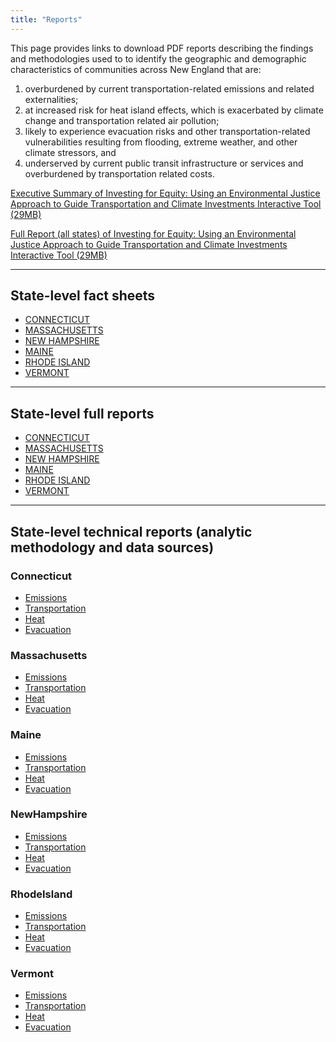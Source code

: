 ```yaml
---
title: "Reports"
---
```


This page provides links to download PDF reports describing the findings and methodologies used to to identify the geographic and demographic characteristics of communities across New England that are:

1. overburdened by current transportation-related emissions and related externalities; 
2. at increased risk for heat island effects, which is exacerbated by climate change and transportation related air pollution;
3. likely to experience evacuation risks and other transportation-related vulnerabilities resulting from flooding, extreme weather, and other climate stressors, and
4. underserved by current public transit infrastructure or services and overburdened by transportation related costs. 

[Executive Summary of Investing for Equity: Using an Environmental Justice Approach to Guide Transportation and Climate Investments Interactive Tool (29MB)](reports/Transportation Equitable Investment Report EXEC.pdf)

[Full Report (all states) of Investing for Equity: Using an Environmental Justice Approach to Guide Transportation and Climate Investments Interactive Tool (29MB)](reports/Transportation Equitable Investment Report FINAL.pdf)

---

## State-level fact sheets

* [CONNECTICUT](reports/Fact_Sheet_CT.pdf)
* [MASSACHUSETTS](reports/Fact_Sheet_MA.pdf)
* [NEW HAMPSHIRE](reports/Fact_Sheet_NH.pdf)
* [MAINE](reports/Fact_Sheet_ME.pdf)
* [RHODE ISLAND](reports/Fact_Sheet_RI.pdf)
* [VERMONT](reports/Fact_Sheet_VT.pdf)

---

## State-level full reports

* [CONNECTICUT](reports/Investing_For_Equity_CT.pdf)
* [MASSACHUSETTS](reports/Investing_For_Equity_MA.pdf)
* [NEW HAMPSHIRE](reports/Investing_For_Equity_NH.pdf)
* [MAINE](reports/Investing_For_Equity_ME.pdf)
* [RHODE ISLAND](reports/Investing_For_Equity_RI.pdf)
* [VERMONT](reports/Investing_For_Equity_VT.pdf)

---

## State-level technical reports (analytic methodology and data sources)

### Connecticut

* [Emissions](reports/Emissions_ConnecticutPDF.pdf)
* [Transportation](reports/Transport_ConnecticutPDF.pdf)
* [Heat](reports/LST_ConnecticutPDF.pdf)
* [Evacuation](reports/Evacuation_ConnecticutPDF.pdf)

### Massachusetts

* [Emissions](reports/Emissions_MassachusettsPDF.pdf)
* [Transportation](reports/Transport_MassachusettsPDF.pdf)
* [Heat](reports/LST_MassachusettsPDF.pdf)
* [Evacuation](reports/Evacuation_MassachusettsPDF.pdf)

### Maine

* [Emissions](reports/Emissions_MainePDF.pdf)
* [Transportation](reports/Transport_MainePDF.pdf)
* [Heat](reports/LST_MainePDF.pdf)
* [Evacuation](reports/Evacuation_MainePDF.pdf)

### NewHampshire

* [Emissions](reports/Emissions_NewHampshirePDF.pdf)
* [Transportation](reports/Transport_NewHampshirePDF.pdf)
* [Heat](reports/LST_NewHampshirePDF.pdf)
* [Evacuation](reports/Evacuation_NewHampshirePDF.pdf)

### RhodeIsland

* [Emissions](reports/Emissions_RhodeIslandPDF.pdf)
* [Transportation](reports/Transport_RhodeIslandPDF.pdf)
* [Heat](reports/LST_RhodeIslandPDF.pdf)
* [Evacuation](reports/Evacuation_RhodeIslandPDF.pdf)

### Vermont

* [Emissions](reports/Emissions_VermontPDF.pdf)
* [Transportation](reports/Transport_VermontPDF.pdf)
* [Heat](reports/LST_VermontPDF.pdf)
* [Evacuation](reports/Evacuation_VermontPDF.pdf)